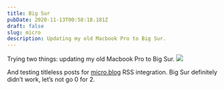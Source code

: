 ```yaml
---
title: Big Sur
pubDate: 2020-11-13T00:58:18.181Z
draft: false
slug: micro
description: Updating my old Macbook Pro to Big Sur.
---
```


Trying two things: updating my old Macbook Pro to Big Sur.
![](/assets/images/2020/image_sqlhii.png)

And testing titleless posts for [micro.blog](https://micro.blog) RSS integration. Big Sur definitely didn’t work, let’s not go 0 for 2.
